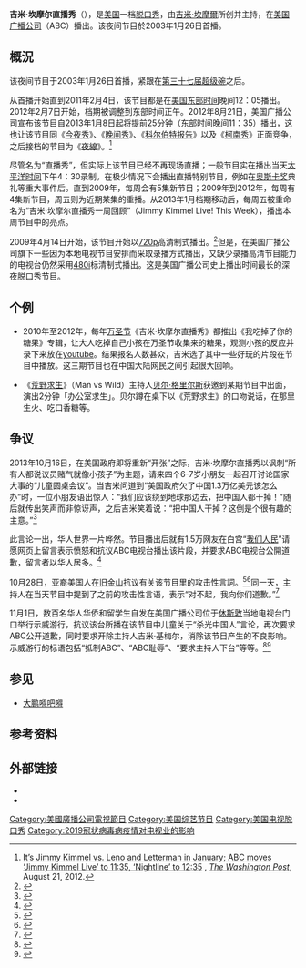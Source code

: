 {{noteTA
|G1=Show
|1=zh-tw:吉米夜現場;zh-cn:吉米·坎摩尔直播秀;zh-hk:占美·金梅直播秀;
|2=zh:吉米·坎摩爾;zh-tw:吉米·金莫;zh-cn:吉米·坎摩尔;zh-hk:占美·金梅;
|3=zh-tw:盃;zh-cn:碗;
|4=zh-cn:休斯敦;zh-hk:侯斯頓;zh-tw:休士頓;
|5=zh-cn:荒野求生; zh-tw:荒野求生秘技; zh-hk:人在野;
|6=zh-tw:貝爾·吉羅斯;zh-cn:贝尔·格里尔斯;
}}
{{Infobox television
| show_name   = 吉米·坎摩尔直播秀
| original_name = {{lang|en|''Jimmy Kimmel Live!''}}
| image       = [[File:Jimmy_Kimmel_Live.PNG|300px]]
| format      = 喜剧、脱口秀、综艺秀
| runtime     = 60分钟
| creator     = [[吉米·坎摩爾|吉米·坎摩爾]]
| starring    = 吉米·坎摩爾<br />Sal Iacono<br />Dicky Barrett{{small|（报幕员）}}<br />Cleto and the Cletones{{small|（乐队）}}<br />Guillermo Rodriguez{{small|（安保人员）}}
| executive_producer = 吉米·坎摩爾<br />[[Daniel_Kellison|Daniel Kellison]]（2003年）<br />Duncan Gray（2003–2006年）<br />Jill Leiderman（2006年至今）<br />Jason Schrift（2007年至今）<br /> Doug DeLuca（2007年至今）
| producer    = Erin Irwin<br />Ken Crosby<br />Chris Fraticelli<br />David Craig
| theme_music_composer = Cleto Escobedo III<br />Les Pierce<br />Jimmy Kimmel<br />Jonathan Kimmel
| opentheme   = "Jimmy Kimmel Live!"，演唱者Robert Goulet
| country     = 美国
| language    = 英语
| location    = 加利福尼亚州好莱坞[[El_Capitan_Theatre|El Capitan Theatre]]
| director    = Joe DeMaio
| company     = [[Jackhole_Productions|Jackhole Productions]]<br>[[Touchstone_Television|Touchstone Television]](2003–2007)<br>[[ABC_Studios|ABC Studios]](2007年至今)
| network     = [[美国广播公司|ABC]]
| picture_format = [[480i|480i]]（[[標準畫質電視|标清]]）<br>[[720p|720p]]（[[高清晰度电视|高清]]）
| first_aired = {{Start date|2003|1|26}}
| last_aired  = 至今
| num_seasons= 11
| num_episodes= 1,878（截至2013年6月9日） 
| website     = https://web.archive.org/web/20090829234224/http://abc.go.com/latenight/jimmykimmel/
}}

'''吉米·坎摩尔直播秀'''（{{lang-en|'''''Jimmy Kimmel Live!'''''}}），是[[美国|美国]]一档[[脱口秀|脱口秀]]，由[[吉米·坎摩爾|吉米·坎摩爾]]所创并主持，在[[美国广播公司|美国广播公司]]（ABC）播出。该夜间节目於2003年1月26日首播。

==概況==
该夜间节目于2003年1月26日首播，紧跟在[[第三十七届超级碗|第三十七届超级碗]]之后。

从首播开始直到2011年2月4日，该节目都是在[[美国东部时间|美国东部时间]]晚间12：05播出。2012年2月7日开始，档期被调整到东部时间正午。2012年8月21日，美国广播公司宣布该节目自2013年1月8日起将提前25分钟（东部时间晚间11：35）播出，这也让该节目同《[[今夜秀|今夜秀]]》、《[[晚间秀|晚间秀]]》、《[[科尔伯特报告|科尔伯特报告]]》以及《[[柯南秀|柯南秀]]》正面竞争，之后接档的节目为《[[夜線|夜線]]》。<ref>[http://www.washingtonpost.com/blogs/tv-column/post/its-jimmy-kimmel-vs-leno-and-letterman-in-january-abc-moves-jimmy-kimmel-live-to-1135-nightline-to-1235/2012/08/21/31d89db6-ebb4-11e1-a80b-9f898562d010_blog.html It’s Jimmy Kimmel vs. Leno and Letterman in January; ABC moves ‘Jimmy Kimmel Live’ to 11:35, ‘Nightline’ to 12:35] {{Wayback|url=http://www.washingtonpost.com/blogs/tv-column/post/its-jimmy-kimmel-vs-leno-and-letterman-in-january-abc-moves-jimmy-kimmel-live-to-1135-nightline-to-1235/2012/08/21/31d89db6-ebb4-11e1-a80b-9f898562d010_blog.html |date=20201027072502 }}, ''[[The_Washington_Post|The Washington Post]]'', August 21, 2012.</ref>

尽管名为“直播秀”，但实际上该节目已经不再现场直播；一般节目实在播出当天[[太平洋时区|太平洋时间]]下午4：30录制。在极少情况下会播出直播特别节目，例如在[[奥斯卡奖|奥斯卡奖]]典礼等重大事件后。直到2009年，每周会有5集新节目；2009年到2012年，每周有4集新节目，周五则为近期某集的重播。从2013年1月档期移动后，每周五被重命名为“吉米·坎摩尔直播秀一周回顾”（Jimmy Kimmel Live! This Week），播出本周节目中的亮点。

2009年4月14日开始，该节目开始以[[720p|720p]]高清制式播出。<ref>{{cite news|url=http://www.post-gazette.com/pg/09100/961840-67.stm|work=Pittsburgh Post-Gazette|title=Tuned In: WTAE anchor calm in crisis|first=Rob|last=Owen|date=2009-04-10|accessdate=2013-06-09|archive-date=2011-12-23|archive-url=https://web.archive.org/web/20111223084902/http://www.post-gazette.com/pg/09100/961840-67.stm|dead-url=no}}</ref>但是，在美国广播公司旗下一些因为本地电视节目安排而采取录播方式播出，又缺少录播高清节目能力的电视台仍然采用[[480i|480i]]标清制式播出。这是美国广播公司史上播出时间最长的深夜脱口秀节目。

==个例==
*2010年至2012年，每年[[万圣节|万圣节]]《吉米·坎摩尔直播秀》都推出《我吃掉了你的糖果》专辑，让大人吃掉自己小孩在万圣节收集来的糖果，观测小孩的反应并录下来放在[[youtube|youtube]]。结果报名人数甚众，吉米选了其中一些好玩的片段在节目中播放。这三期节目也在中国大陆网民之间引起很大回响。

*《[[荒野求生|荒野求生]]》（Man vs Wild）主持人[[贝尔·格里尔斯|贝尔·格里尔斯]]获邀到某期节目中出面，演出2分钟「办公室求生」。贝尔蹲在桌下以《荒野求生》的口吻说话，在那里生火、吃口香糖等。

==争议==
{{Main|2013年美国广播公司辱华事件}}
2013年10月16日，在美国政府即将重新“开张”之际，吉米·坎摩尔直播秀以讽刺“所有人都说议员赌气就像小孩子”为主题，请来四个6-7岁小朋友一起召开讨论国家大事的“儿童圆桌会议”。当吉米问道到“美国政府欠了中国1.3万亿美元该怎么办”时，一位小朋友语出惊人：“我们应该绕到地球那边去，把中国人都干掉！”随后就传出笑声而非惊讶声，之后吉米笑着说：“把中国人干掉？这倒是个很有趣的主意。”<ref name="businessinsider">{{cite web|title=Jimmy Kimmel's 'Kids Table' Suggests The US Kill Everyone In China Instead Of Repaying Its Debt|url=http://www.businessinsider.com/jimmy-kimmels-china-kids-table-segment-2013-10|date=2013-10-24|work=Business Insider|accessdate=2013-10-27|archive-date=2020-05-16|archive-url=https://web.archive.org/web/20200516220446/https://www.businessinsider.com/jimmy-kimmels-china-kids-table-segment-2013-10|dead-url=no}}</ref>

此言论一出，华人世界一片哗然。节目播出后就有1.5万网友在白宫“[[我们人民|我们人民]]”请愿网页上留言表示愤怒和抗议ABC电视台播出该片段，并要求ABC电视台公開道歉，留言者以华人居多。<ref>{{cite web|url=http://news.sina.com.cn/w/2013-10-25/034028525970.shtml|date=2013-10-26|title=美媒播“杀光中国人”言论 网友请愿抗议|publisher=新浪网|access-date=2013-10-26|archive-date=2019-06-12|archive-url=https://web.archive.org/web/20190612182540/http://news.sina.com.cn/w/2013-10-25/034028525970.shtml|dead-url=no}}</ref>

10月28日，亚裔美国人在[[旧金山|旧金山]]抗议有关该节目里的攻击性言詞。<ref>{{cite web|url=http://entertainment.time.com/2013/10/28/kids-say-the-most-divisive-things-asian-americans-protest-jimmy-kimmel/|title=Kids Say the Most Divisive Things: Asian Americans Protest Jimmy Kimmel|date=2013-10-28|work=Time|accessdate=2013-10-29|archive-date=2021-02-21|archive-url=https://web.archive.org/web/20210221141525/https://entertainment.time.com/2013/10/28/kids-say-the-most-divisive-things-asian-americans-protest-jimmy-kimmel/|dead-url=no}}</ref><ref>{{cite web|url=http://www.nbcnews.com/entertainment/jimmy-kimmel-skit-sparks-protest-after-child-suggests-kill-everyone-8C11487721|title='Jimmy Kimmel' skit sparks protest after child suggests 'kill everyone in China'|date=2013-10-29|work=NBC News|accessdate=2013-10-29|archive-date=2014-02-23|archive-url=https://web.archive.org/web/20140223044650/http://www.nbcnews.com/entertainment/jimmy-kimmel-skit-sparks-protest-after-child-suggests-kill-everyone-8C11487721|dead-url=no}}</ref>同一天，主持人在当天节目中提到了之前的攻击性言语，表示“对不起，我向你们道歉。”<ref>{{cite web|url=http://blogs.wsj.com/speakeasy/2013/10/29/abc-apologizes-for-kill-everyone-in-china-line-on-jimmy-kimmel-live/|title=ABC Apologizes for ‘Kill Everyone in China’ Line on Jimmy Kimmel Live|date=2013-10-29|work=Wall Street Journal blog|accessdate=2013-10-29|archive-date=2019-12-29|archive-url=https://web.archive.org/web/20191229224655/https://blogs.wsj.com/speakeasy/2013/10/29/abc-apologizes-for-kill-everyone-in-china-line-on-jimmy-kimmel-live/|dead-url=no}}</ref>

11月1日，数百名华人华侨和留学生自发在美国广播公司位于[[休斯敦|休斯敦]]当地电视台门口举行示威游行，抗议该台所播在该节目中儿童关于“杀光中国人”言论，再次要求ABC公开道歉，同时要求开除主持人吉米·基梅尔，消除该节目产生的不良影响。示威游行的标语包括“抵制ABC”、“ABC耻辱”、“要求主持人下台”等等。<ref>{{Cite web |url=http://www.chinanews.com/tp/hd2011/2013/11-02/260821.shtml |title=休斯敦数百华人示威抗议ABC（美国广播公司）电视台“杀光中国人”言论 |access-date=2013-11-03 |archive-date=2019-07-26 |archive-url=https://web.archive.org/web/20190726143645/http://www.chinanews.com/tp/hd2011/2013/11-02/260821.shtml |dead-url=no }}</ref><ref>{{cite web|url=http://news.xinhuanet.com/english/world/2013-11/02/c_132852590.htm|title=Hundreds in Houston protest against ABC's offensive skit|date=2013-11-02|work=[[新华社|新华社]]|accessdate=2013-11-02|archive-date=2013-11-26|archive-url=https://web.archive.org/web/20131126181437/http://news.xinhuanet.com/english/world/2013-11/02/c_132852590.htm|dead-url=no}}</ref>

== 参见 ==
* [[大鹏嘚吧嘚|大鹏嘚吧嘚]]

== 参考资料 ==
{{reflist|colwidth=30em}}

== 外部链接 ==
* {{Official website|http://beta.abc.go.com/shows/jimmy-kimmel-live}}
* {{IMDb title|0320037}}

{{ABCNetwork Shows (current and upcoming)}}
{{美国深夜电视节目}}

[[Category:美國廣播公司電視節目|Category:美國廣播公司電視節目]]
[[Category:美国综艺节目|Category:美国综艺节目]]
[[Category:美国电视脱口秀|Category:美国电视脱口秀]]
[[Category:2019冠状病毒病疫情对电视业的影响|Category:2019冠状病毒病疫情对电视业的影响]]